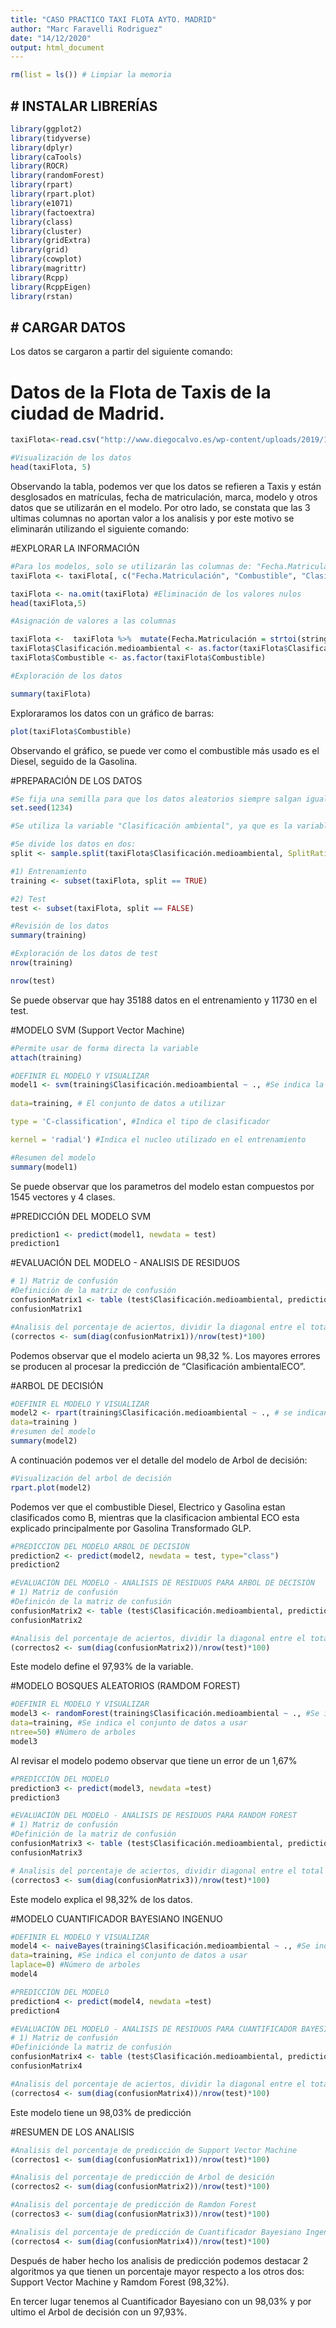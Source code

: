 ---
title: "CASO PRACTICO TAXI FLOTA AYTO. MADRID"
author: "Marc Faravelli Rodriguez"
date: "14/12/2020"
output: html_document
---
```{r}
rm(list = ls()) # Limpiar la memoria
```
# INSTALAR LIBRERÍAS
-------------------------------------------------------------------
```{r}
library(ggplot2)
library(tidyverse)
library(dplyr)
library(caTools)
library(ROCR)
library(randomForest)
library(rpart)
library(rpart.plot)
library(e1071)
library(factoextra)
library(class)
library(cluster)
library(gridExtra)
library(grid) 
library(cowplot)
library(magrittr)
library(Rcpp)
library(RcppEigen)
library(rstan)
```
# CARGAR DATOS
-------------------------------------------------------------------
Los datos se cargaron a partir del siguiente comando:

# Datos de la Flota de Taxis de la ciudad de Madrid.

```{r}
taxiFlota<-read.csv("http://www.diegocalvo.es/wp-content/uploads/2019/11/taxiFlota.csv",sep = ";",header=TRUE)

#Visualización de los datos
head(taxiFlota, 5)
```

Observando la tabla, podemos ver que los datos se refieren a Taxis y están desglosados en matrículas, fecha de matriculación, marca, modelo y otros datos que se utilizarán en el modelo. Por otro lado, se constata que las 3 ultimas columnas no aportan valor a los analisis y por este motivo se eliminarán utilizando el siguiente comando:

#EXPLORAR LA INFORMACIÓN
```{r}
#Para los modelos, solo se utilizarán las columnas de: "Fecha.Matriculación","Combustible","Clasificación.medioambiental"
taxiFlota <- taxiFlota[, c("Fecha.Matriculación", "Combustible", "Clasificación.medioambiental")]

taxiFlota <- na.omit(taxiFlota) #Eliminación de los valores nulos
head(taxiFlota,5)
```
```{r}
#Asignación de valores a las columnas

taxiFlota <-  taxiFlota %>%  mutate(Fecha.Matriculación = strtoi(stringi::stri_sub(Fecha.Matriculación, from = -4,,4)),)
taxiFlota$Clasificación.medioambiental <- as.factor(taxiFlota$Clasificación.medioambiental)
taxiFlota$Combustible <- as.factor(taxiFlota$Combustible)
```
```{r}
#Exploración de los datos

summary(taxiFlota)
```

Exploraramos los datos con un gráfico de barras:
```{r}
plot(taxiFlota$Combustible)
```
Observando el gráfico, se puede ver como el combustible más usado es el Diesel, seguido de la Gasolina.

#PREPARACIÓN DE LOS DATOS
```{r}
#Se fija una semilla para que los datos aleatorios siempre salgan iguales
set.seed(1234)

#Se utiliza la variable "Clasificación ambiental", ya que es la variable que se quiere predecir con los datos del modelo.

#Se divide los datos en dos:
split <- sample.split(taxiFlota$Clasificación.medioambiental, SplitRatio = 0.75)

#1) Entrenamiento
training <- subset(taxiFlota, split == TRUE)

#2) Test
test <- subset(taxiFlota, split == FALSE)

#Revisión de los datos
summary(training)
```
```{r}
#Exploración de los datos de test
nrow(training)
```
```{r}
nrow(test)
```
Se puede observar que hay 35188 datos en el entrenamiento y 11730 en el test.

#MODELO SVM (Support Vector Machine)
```{r}
#Permite usar de forma directa la variable
attach(training)

#DEFINIR EL MODELO Y VISUALIZAR
model1 <- svm(training$Clasificación.medioambiental ~ ., #Se indica la variable predictora
                
data=training, # El conjunto de datos a utilizar

type = 'C-classification', #Indica el tipo de clasificador

kernel = 'radial') #Indica el nucleo utilizado en el entrenamiento

#Resumen del modelo
summary(model1)
```
Se puede observar que los parametros del modelo estan compuestos por 1545 vectores y 4 clases.

#PREDICCIÓN DEL MODELO SVM
```{r}
prediction1 <- predict(model1, newdata = test)
prediction1
```
#EVALUACIÓN DEL MODELO - ANALISIS DE RESIDUOS
```{r}
# 1) Matriz de confusión
#Definición de la matriz de confusión
confusionMatrix1 <- table (test$Clasificación.medioambiental, prediction1)
confusionMatrix1
```
```{r}
#Analisis del porcentaje de aciertos, dividir la diagonal entre el total de aciertos
(correctos <- sum(diag(confusionMatrix1))/nrow(test)*100)
```
Podemos observar que el modelo acierta un 98,32 %. Los mayores errores se producen al procesar la predicción de "Clasificación ambientalECO".

#ARBOL DE DECISIÓN
```{r}
#DEFINIR EL MODELO Y VISUALIZAR
model2 <- rpart(training$Clasificación.medioambiental ~ ., # se indican las variables predictoras
data=training )
#resumen del modelo
summary(model2)
```
A continuación podemos ver el detalle del modelo de Arbol de decisión:
```{r}
#Visualización del arbol de decisión
rpart.plot(model2)
```

Podemos ver que el combustible Diesel, Electrico y Gasolina estan clasificados como B, mientras que la clasificacion ambiental ECO esta explicado principalmente por Gasolina Transformado GLP.

```{r}
#PREDICCION DEL MODELO ARBOL DE DECISIÓN
prediction2 <- predict(model2, newdata = test, type="class")
prediction2
```
```{r}
#EVALUACIÓN DEL MODELO - ANALISIS DE RESIDUOS PARA ARBOL DE DECISIÓN
# 1) Matriz de confusión
#Definicón de la matriz de confusión
confusionMatrix2 <- table (test$Clasificación.medioambiental, prediction2)
confusionMatrix2
```
```{r}
#Analisis del porcentaje de aciertos, dividir la diagonal entre el total de aciertos
(correctos2 <- sum(diag(confusionMatrix2))/nrow(test)*100)
```
Este modelo define el 97,93% de la variable.

#MODELO BOSQUES ALEATORIOS (RAMDOM FOREST)
```{r}
#DEFINIR EL MODELO Y VISUALIZAR
model3 <- randomForest(training$Clasificación.medioambiental ~ ., #Se indica la variable predictora
data=training, #Se indica el conjunto de datos a usar
ntree=50) #Número de arboles
model3
```

Al revisar el modelo podemo observar que tiene un error de un 1,67%

```{r}
#PREDICCIÓN DEL MODELO
prediction3 <- predict(model3, newdata =test)
prediction3
```
```{r}
#EVALUACIÓN DEL MODELO - ANALISIS DE RESIDUOS PARA RANDOM FOREST
# 1) Matriz de confusión
#Definición de la matriz de confusión
confusionMatrix3 <- table (test$Clasificación.medioambiental, prediction3)
confusionMatrix3
```
```{r}
# Analisis del porcentaje de aciertos, dividir diagonal entre el total de aciertos
(correctos3 <- sum(diag(confusionMatrix3))/nrow(test)*100)
```
Este modelo explica el 98,32% de los datos.

#MODELO CUANTIFICADOR BAYESIANO INGENUO
```{r}
#DEFINIR EL MODELO Y VISUALIZAR
model4 <- naiveBayes(training$Clasificación.medioambiental ~ ., #Se indica la variable predictora
data=training, #Se indica el conjunto de datos a usar
laplace=0) #Número de arboles
model4
```
```{r}
#PREDICCIÓN DEL MODELO
prediction4 <- predict(model4, newdata =test)
prediction4
```
```{r}
#EVALUACIÓN DEL MODELO - ANALISIS DE RESIDUOS PARA CUANTIFICADOR BAYESIANO INGENUO
# 1) Matriz de confusión
#Definiciónde la matriz de confusión
confusionMatrix4 <- table (test$Clasificación.medioambiental, prediction4)
confusionMatrix4
```
```{r}
#Analisis del porcentaje de aciertos, dividir la diagonal entre el total de aciertos
(correctos4 <- sum(diag(confusionMatrix4))/nrow(test)*100)
```
Este modelo tiene un 98,03% de predicción

#RESUMEN DE LOS ANALISIS 
```{r}
#Analisis del porcentaje de predicción de Support Vector Machine
(correctos1 <- sum(diag(confusionMatrix1))/nrow(test)*100)
```
```{r}
#Analisis del porcentaje de predicción de Arbol de desición
(correctos2 <- sum(diag(confusionMatrix2))/nrow(test)*100)
```
```{r}
#Analisis del porcentaje de predicción de Ramdon Forest
(correctos3 <- sum(diag(confusionMatrix3))/nrow(test)*100)
```
```{r}
#Analisis del porcentaje de predicción de Cuantificador Bayesiano Ingenuo
(correctos4 <- sum(diag(confusionMatrix4))/nrow(test)*100)
```
Después de haber hecho los analisis de predicción podemos destacar 2 algoritmos ya que tienen un porcentaje mayor respecto a los otros dos: Support Vector Machine y Ramdom Forest (98,32%).

En tercer lugar tenemos al Cuantificador Bayesiano con un 98,03% y por ultimo el Arbol de decisión con un 97,93%.
